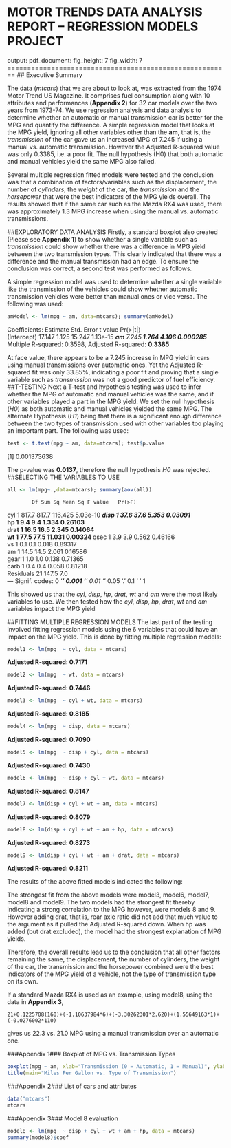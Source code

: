 # MOTOR TRENDS DATA ANALYSIS REPORT – REGRESSION MODELS PROJECT	
output:
  pdf_document:
    fig_height: 7
    fig_width: 7
========================================================
## Executive Summary

The data (*mtcars*) that we are about to look at, was extracted from the 1974 Motor Trend US Magazine. It comprises fuel consumption along with 10 attributes and performances (**Appendix 2**) for 32 car models over the two years from 1973-74. We use regression analysis and data analysis to determine whether an automatic or manual transmission car is better for the MPG and quantify the difference.  A simple regression model that looks at the MPG yield, ignoring all other variables other than the **am**, that is, the *transmission* of the car gave us an increased MPG of 7.245 if using a manual vs. automatic transmission. However the Adjusted R-squared value was only 0.3385, i.e. a poor fit. The null hypothesis (H0) that both automatic and manual vehicles yield the same MPG also failed. 

Several multiple regression fitted models were tested and the conclusion was that a combination of factors/variables such as the displacement, the number of *cylinders*, the *weight* of the car, the *transmission* and the *horsepower* that were the best indicators of the MPG yields overall. The results showed that if the same car such as the Mazda RX4 was used, there was approximately 1.3 MPG increase when using the manual vs. automatic transmissions.   

##EXPLORATORY DATA ANALYSIS
Firstly, a standard boxplot also created (Please see **Appendix 1**) to show whether a single variable such as *transmission* could show whether there was a difference in MPG yield between the two transmission types.  This clearly indicated that there was a difference and the manual transmission had an edge. To ensure the conclusion was correct, a second test was performed as follows. 

A simple regression model was used to determine whether a single variable like the transmission of the vehicles could show whether automatic transmission vehicles were better than manual ones or vice versa. The following was used:

```r
amModel <- lm(mpg ~ am, data=mtcars); summary(amModel)
```
Coefficients:
            Estimate		Std. Error 	t value 		Pr(>|t|)    
(Intercept)   	17.147     	 1.125  		15.247 		1.13e-15 ***
am             **7.245** 		 1.764  		 4.106 		0.000285 ***
Multiple R-squared: 0.3598,	Adjusted R-squared: **0.3385** 

At face value, there appears to be a 7.245 increase in MPG yield in cars using manual transmissions over automatic ones. Yet the Adjusted R-squared fit was only 33.85%, indicating a poor fit and proving that a single variable such as *transmission* was not a good predictor of fuel efficiency. 
##T-TESTING 
Next a T-test and hypothesis testing was used to infer whether the MPG of automatic and manual vehicles was the same, and if other variables played a part in the MPG yield. We set the null hypothesis (*H0*) as both automatic and manual vehicles yielded the same MPG. The alternate 
Hypothesis (*H1*) being that there is a significant enough difference between the two types of transmission used with other variables too playing an important part. The following was used: 

```r
test <- t.test(mpg ~ am, data=mtcars); test$p.value
```
[1] 0.001373638

The p-value was **0.0137**, therefore the null hypothesis *H0* was rejected. 
##SELECTING THE VARIABLES TO USE

```r
all <- lm(mpg~.,data=mtcars); summary(aov(all))
```

            Df Sum Sq Mean Sq F value   Pr(>F)    
cyl          1  817.7   817.7 116.425 5.03e-10 ***
disp         1   37.6    37.6   5.353  0.03091 *  
hp           1    9.4     9.4   1.334  0.26103    
drat         1   16.5    16.5   2.345  0.14064    
wt           1   77.5    77.5  11.031  0.00324 ** 
qsec         1    3.9     3.9   0.562  0.46166    
vs           1    0.1     0.1   0.018  0.89317    
am           1   14.5    14.5   2.061  0.16586    
gear         1    1.0     1.0   0.138  0.71365    
carb         1    0.4     0.4   0.058  0.81218    
Residuals   21  147.5     7.0                     
---
Signif. codes:  0 ‘***’ 0.001 ‘**’ 0.01 ‘*’ 0.05 ‘.’ 0.1 ‘ ’ 1 

This showed us that the *cyl*, *disp*, *hp*, *drat*, *wt* and *am* were the most likely variables to use. We then tested how the *cyl*, *disp*, *hp*, *drat*, *wt* and *am* variables impact the MPG yield 

##FITTING MULTIPLE REGRESSION MODELS
The last part of the testing involved fitting regression models using the 6 variables that could have an impact on the MPG yield. This is done by fitting multiple regression models: 

```r
model1 <- lm(mpg  ~ cyl, data = mtcars)
```
**Adjusted R-squared: 0.7171**
```r
model2 <- lm(mpg  ~ wt, data = mtcars)
```
**Adjusted R-squared: 0.7446**
```r
model3 <- lm(mpg  ~ cyl + wt, data = mtcars)
```
**Adjusted R-squared: 0.8185**
```r
model4 <- lm(mpg  ~ disp, data = mtcars)
```
**Adjusted R-squared: 0.7090**
```r
model5 <- lm(mpg  ~ disp + cyl, data = mtcars)
```
**Adjusted R-squared: 0.7430**
```r
model6 <- lm(mpg  ~ disp + cyl + wt, data = mtcars)
```
**Adjusted R-squared: 0.8147**
```r
model7 <- lm(disp + cyl + wt + am, data = mtcars)
```
**Adjusted R-squared: 0.8079**
```r
model8 <- lm(disp + cyl + wt + am + hp, data = mtcars)
```
**Adjusted R-squared: 0.8273**
```r
model9 <- lm(disp + cyl + wt + am + drat, data = mtcars)
```
**Adjusted R-squared: 0.8211**

The results of the above fitted models indicated the following:

The strongest fit from the above models were model3, model6, model7, model8 and model9. The two models had the strongest fit thereby indicating a strong correlation to the MPG however, were models 8 and 9. However adding drat, that is, rear axle ratio did not add that much value to the argument as it pulled the Adjusted R-squared down. When hp was added (but drat excluded), the model had the strongest explanation of MPG yields. 

Therefore, the overall results lead us to the conclusion that all other factors remaining the same, the displacement, the number of cylinders, the weight of the car, the transmission and the horsepower combined were the best indicators of the MPG yield of a vehicle, not the type of transmission type on its own. 

If a standard Mazda RX4 is used as an example, using model8, using the data in **Appendix 3**, 
```
21+0.1225708(160)+(-1.10637984*6)+(-3.30262301*2.620)+(1.55649163*1)+(-0.0276002*110)
```
gives us 22.3 vs. 21.0 MPG using a manual transmission over an automatic one. 

###Appendix 1###
Boxplot of MPG vs. Transmission Types
```r
boxplot(mpg ~ am, xlab="Transmission (0 = Automatic, 1 = Manual)", ylab="Miles Per Gallon", col =terrain.colors(2))
title(main="Miles Per Gallon vs. Type of Transmission") 
```

###Appendix 2###
List of cars and attributes
```r
data("mtcars")
mtcars
```

###Appendix 3###
Model 8 evaluation
```r
model8 <- lm(mpg  ~ disp + cyl + wt + am + hp, data = mtcars)	
summary(model8)$coef
```

